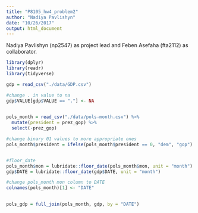 ```yaml
---
title: "P8105_hw4_problem2"
author: "Nadiya Pavlishyn"
date: "10/26/2017"
output: html_document
---
```


Nadiya Pavlishyn (np2547) as project lead and Feben Asefaha (fta2112) as collaborator.
```r
library(dplyr)
library(readr)
library(tidyverse)

gdp = read_csv("./data/GDP.csv")

#change . in value to na
gdp$VALUE[gdp$VALUE == "."] <- NA
  

pols_month = read_csv("./data/pols-month.csv") %>%
  mutate(president = prez_gop) %>%
  select(-prez_gop) 

#change binary 01 values to more appropriate ones
pols_month$president = ifelse(pols_month$president == 0, "dem", "gop")


#floor_date 
pols_month$mon = lubridate::floor_date(pols_month$mon, unit = "month")
gdp$DATE = lubridate::floor_date(gdp$DATE, unit = "month")

#change pols_month mon column to DATE
colnames(pols_month)[1] <- "DATE"

  
pols_gdp = full_join(pols_month, gdp, by = "DATE")
```
